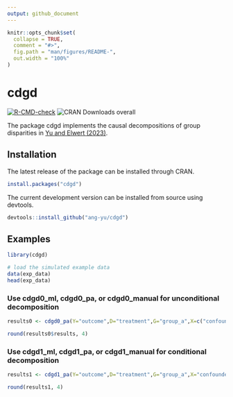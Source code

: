 ```yaml
---
output: github_document
---
```


```r
knitr::opts_chunk$set(
  collapse = TRUE,
  comment = "#>",
  fig.path = "man/figures/README-",
  out.width = "100%"
)
```

# cdgd

[![R-CMD-check](https://github.com/ang-yu/cdgd/actions/workflows/R-CMD-check.yaml/badge.svg)](https://github.com/ang-yu/cdgd/actions/workflows/R-CMD-check.yaml)
![CRAN Downloads overall](http://cranlogs.r-pkg.org/badges/grand-total/cdgd)


The package cdgd implements the causal decompositions of group disparities in [Yu and Elwert (2023)](https://arxiv.org/abs/2306.16591).

## Installation

The latest release of the package can be installed through CRAN.

```R
install.packages("cdgd")
```

The current development version can be installed from source using devtools.

```R
devtools::install_github("ang-yu/cdgd")
```

## Examples 
  
```r
library(cdgd)  

# load the simulated example data
data(exp_data)
head(exp_data)
```

### Use cdgd0_ml, cdgd0_pa, or cdgd0_manual for unconditional decomposition

```r
results0 <- cdgd0_pa(Y="outcome",D="treatment",G="group_a",X=c("confounder","Q"),data=exp_data,alpha=0.05)

round(results0$results, 4)
```

### Use cdgd1_ml, cdgd1_pa, or cdgd1_manual for conditional decomposition 

```r
results1 <- cdgd1_pa(Y="outcome",D="treatment",G="group_a",X="confounder",Q="Q",data=exp_data,alpha=0.05)

round(results1, 4)
```
